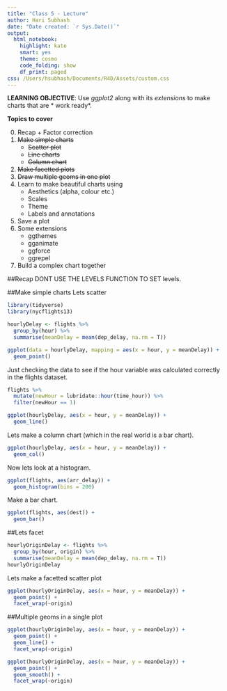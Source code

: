 ```yaml
---
title: "Class 5 - Lecture"
author: Hari Subhash
date: "Date created: `r Sys.Date()`"
output:
  html_notebook:
    highlight: kate
    smart: yes
    theme: cosmo
    code_folding: show
    df_print: paged
css: /Users/hsubhash/Documents/R4D/Assets/custom.css
---
```

**LEARNING OBJECTIVE**: Use *ggplot2* along with its *extensions* to make charts that are * work ready*.

**Topics to cover**

0. Recap + Factor correction
1. ~~Make simple charts~~
    + ~~Scatter plot~~
    + ~~Line charts~~
    + ~~Column chart~~
2. ~~Make facetted plots~~
3. ~~Draw multiple geoms in one plot~~
4. Learn to make beautiful charts using
    + Aesthetics (alpha, colour etc.)
    + Scales
    + Theme
    + Labels and annotations
5. Save a plot
6. Some extensions
    + ggthemes
    + gganimate
    + ggforce
    + ggrepel
7. Build a complex chart together


##Recap
DONT USE THE LEVELS FUNCTION TO SET levels.

##Make simple charts
Lets scatter
```r
library(tidyverse)
library(nycflights13)

hourlyDelay <- flights %>%
  group_by(hour) %>%
  summarise(meanDelay = mean(dep_delay, na.rm = T))

ggplot(data = hourlyDelay, mapping = aes(x = hour, y = meanDelay)) +
  geom_point()
```
Just checking the data to see if the hour variable was calculated correctly in the flights dataset.
```r
flights %>%
  mutate(newHour = lubridate::hour(time_hour)) %>%
  filter(newHour == 1)
```

```r
ggplot(hourlyDelay, aes(x = hour, y = meanDelay)) +
  geom_line()
```

Lets make a column chart (which in the real world is a bar chart).
```r
ggplot(hourlyDelay, aes(x = hour, y = meanDelay)) +
  geom_col()
```

Now lets look at a histogram.

```r
ggplot(flights, aes(arr_delay)) +
  geom_histogram(bins = 200)
```

Make a bar chart.
```r
ggplot(flights, aes(dest)) +
  geom_bar()
```


##Lets facet

```r
hourlyOriginDelay <- flights %>%
  group_by(hour, origin) %>%
  summarise(meanDelay = mean(dep_delay, na.rm = T))
hourlyOriginDelay
```
Lets make a facetted scatter plot
```r
ggplot(hourlyOriginDelay, aes(x = hour, y = meanDelay)) +
  geom_point() +
  facet_wrap(~origin)
```

##Multiple geoms in a single plot

```r
ggplot(hourlyOriginDelay, aes(x = hour, y = meanDelay)) +
  geom_point() +
  geom_line() +
  facet_wrap(~origin)
```


```r
ggplot(hourlyOriginDelay, aes(x = hour, y = meanDelay)) +
  geom_point() +
  geom_smooth() +
  facet_wrap(~origin)
```



